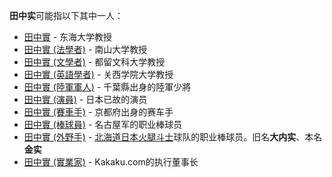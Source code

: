 '''田中实'''可能指以下其中一人：

* [[田中實|田中實]] - 东海大学教授
* [[田中實_(法學者)|田中實 (法學者)]] - 南山大学教授
* [[田中實_(文學者)|田中實 (文學者)]] - 都留文科大学教授
* [[田中實_(英語學者)|田中實 (英語學者)]] - 关西学院大学教授
* [[田中實_(陸軍軍人)|田中實 (陸軍軍人)]] - 千葉縣出身的陸軍少將
* [[田中實_(演員)|田中實 (演員)]] - 日本已故的演员
* [[田中實_(賽車手)|田中實 (賽車手)]] - 京都府出身的赛车手
* [[田中實_(棒球員)|田中實 (棒球員)]] - 名古屋军的职业棒球员
* [[田中實_(外野手)|田中實 (外野手)]] - [[北海道日本火腿斗士|北海道日本火腿斗士]]球队的职业棒球员。旧名'''大内实'''、本名'''金实'''
* [[田中實_(實業家)|田中實 (實業家)]] - Kakaku.com的执行董事长

{{disambig|T|cat=三字人名消歧義}}